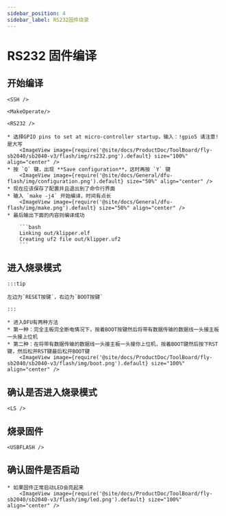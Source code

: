 ```yaml
---
sidebar_position: 4
sidebar_label: RS232固件烧录
---
```




# RS232 固件编译

## 开始编译

    <SSH />

    <MakeOperate/>

    <RS232 />

    * 选择GPIO pins to set at micro-controller startup，输入：!gpio5 请注意!是大写
        <ImageView image={require('@site/docs/ProductDoc/ToolBoard/fly-sb2040/sb2040-v3/flash/img/rs232.png').default} size="100%" align="center" />
    * 按 `Q` 键，出现 **Save configuration**，这时再按 `Y` 键
        <ImageView image={require('@site/docs/General/dfu-flash/img/configuration.png').default} size="50%" align="center" />
    * 现在应该保存了配置并且退出到了命令行界面
    * 输入 `make -j4` 开始编译，时间有点长
        <ImageView image={require('@site/docs/General/dfu-flash/img/make.png').default} size="50%" align="center" />
    * 最后输出下面的内容则编译成功

        ```bash
        Linking out/klipper.elf
        Creating uf2 file out/klipper.uf2
        ```


## 进入烧录模式

    :::tip

    左边为`RESET按键`，右边为`BOOT按键`

    :::

    * 进入DFU有两种方法
    * 第一种：完全主板完全断电情况下，按着BOOT按键然后将带有数据传输的数据线一头接主板一头接上位机
    * 第二种：在将带有数据传输的数据线一头接主板一头接你上位机，按着BOOT键然后按下RST键，然后松开RST键最后松开BOOT键
        <ImageView image={require('@site/docs/ProductDoc/ToolBoard/fly-sb2040/sb2040-v3/flash/img/boot.png').default} size="100%" align="center" />

## 确认是否进入烧录模式

    <LS />


## 烧录固件 
    
    <USBFLASH />
    


## 确认固件是否启动

    * 如果固件正常启动LED会亮起来
        <ImageView image={require('@site/docs/ProductDoc/ToolBoard/fly-sb2040/sb2040-v3/flash/img/led.png').default} size="100%" align="center" />


